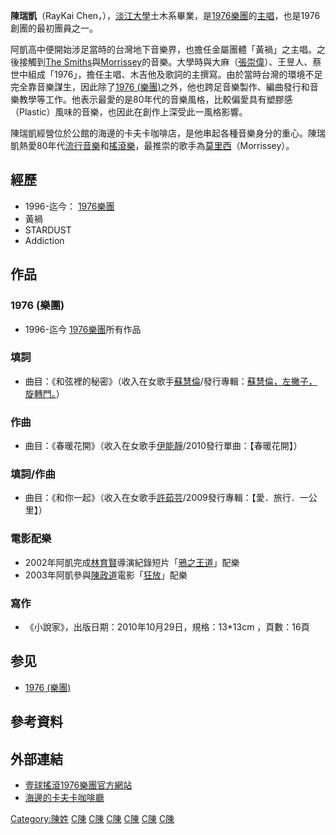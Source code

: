 {{blpunsourced|time=2020-03-07T01:39:32+00:00}}
{{藝人
| type=男歌手
| 姓名 = 陳瑞凱
| 圖片 = 1976樂團主唱陳瑞凱(阿凱).jpg
| 圖片簡介 = 2009年於桃園縣立體育場「Music Terminals 2009 音樂航空站」音樂祭。
| 圖片尺寸 = 
| 英文名 = RayKai Chen
| 綽號 = 阿凱
| 國籍 = {{ROC}} 
| 籍貫 = 
| 出生地點 = {{ROC|臺灣省}}[[雲林縣|雲林縣]]
| 出生日期 = {{birth date and age|1976|5|4}}
| 職業 = [[主唱|主唱]] 
| 音樂類型 = [[獨立搖滾|獨立搖滾]]
| 演奏樂器 = 吉他，合成器，黑管
| 活躍年代 = 
| 唱片公司 = [[sonyBMG|sonyBMG]]
| 網站 = 
| 音樂專輯 =
|相關團體=[[1976_(樂團)|1976樂團]]
}}

'''陳瑞凱'''（RayKai Chen，{{bd|1976年|5月4日|}}），[[淡江大學|淡江大學]]土木系畢業，是[[1976_(樂團)|1976樂團]]的[[主唱|主唱]]，也是1976創團的最初團員之一。

阿凱高中便開始涉足當時的台灣地下音樂界，也擔任金屬團體「黃禍」之主唱。之後接觸到[[The_Smiths|The Smiths]]與[[莫里西|Morrissey]]的音樂。大學時與大麻（[[張崇偉|張崇偉]]）、王昱人、蔡世中組成「1976」，擔任主唱、木吉他及歌詞的主撰寫。由於當時台灣的環境不足完全靠音樂謀生，因此除了[[1976_(樂團)|1976 (樂團)]]之外，他也跨足音樂製作、編曲發行和音樂教學等工作。他表示最愛的是80年代的音樂風格，比較偏愛具有塑膠感（Plastic）風味的音樂，也因此在創作上深受此一風格影響。

陳瑞凱經營位於公館的海邊的卡夫卡咖啡店，是他串起各種音樂身分的重心。陳瑞凱熱愛80年代[[流行音樂|流行音樂]]和[[搖滾樂|搖滾樂]]，最推崇的歌手為[[莫里西|莫里西]]（Morrissey）。

==經歷==
*1996-迄今：  [[1976_(樂團)|1976樂團]]
*黃禍
*STARDUST
*Addiction

==作品==
===1976 (樂團)===
*1996-迄今 [[1976_(樂團)|1976樂團]]所有作品
===填詞===
*曲目：《和弦裡的秘密》（收入在女歌手[[蘇慧倫|蘇慧倫]]/發行專輯：[[蘇慧倫，左撇子，旋轉門。|蘇慧倫，左撇子，旋轉門。]]）

===作曲===
*曲目：《春暖花開》（收入在女歌手[[伊能靜|伊能靜]]/2010發行單曲：【春暖花開】）
===填詞/作曲===
*曲目：《和你一起》（收入在女歌手[[許茹芸|許茹芸]]/2009發行專輯：【愛．旅行．一公里】）
===電影配樂===
*2002年阿凱完成[[林育賢|林育賢]]導演紀錄短片「[[鴉之王道|鴉之王道]]」配樂
*2003年阿凱參與[[陳政道|陳政道]]電影「[[狂放|狂放]]」配樂

===寫作===
*《小說家》，出版日期：2010年10月29日，規格：13*13cm ，頁數：16頁

==参见==
*[[1976_(樂團)|1976 (樂團)]]

== 參考資料 ==
{{Reflist|2}}

==外部連結==
*[http://www.mod1976.com/ 壹球搖滾1976樂團官方網站] {{Wayback|url=http://www.mod1976.com/ |date=20210128075004 }}
*[https://www.facebook.com/kafka.republic/?fref=ts/ 海邊的卡夫卡咖啡廳] {{Wayback|url=https://www.facebook.com/kafka.republic/?fref=ts%2F |date=20170312005703 }}

[[Category:陳姓|Category:陳姓]]
[[Category:雲林縣人|C陳]]
[[Category:台灣搖滾音樂家|C陳]]
[[Category:台灣作曲家|C陳]]
[[Category:台灣作詞家|C陳]]
[[Category:臺灣電影配樂家|C陳]]
[[Category:台灣小說家|C陳]]